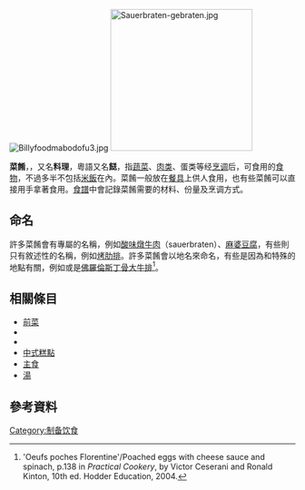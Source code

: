{{Onesource|time=2019-03-25T17:30:18+00:00}}
[[Image:Billyfoodmabodofu3.jpg|thumb]]
[[File:Sauerbraten-gebraten.jpg|250px]]

'''菜餚'''，，又名'''料理'''，粵語又名'''餸'''，指[[蔬菜|蔬菜]]、[[肉类|肉类]]、蛋类等经[[烹调|烹调]]后，可食用的[[食物|食物]]，不過多半不包括[[米飯|米飯]]在內。菜餚一般放在[[餐具|餐具]]上供人食用，也有些菜餚可以直接用手拿著食用。[[食譜|食譜]]中會記錄菜餚需要的材料、份量及烹调方式。

==命名==
許多菜餚會有專屬的名稱，例如[[酸味燉牛肉|酸味燉牛肉]]（sauerbraten）、[[麻婆豆腐|麻婆豆腐]]，有些則只有敘述性的名稱，例如[[烤肋排|烤肋排]]。許多菜餚會以地名來命名，有些是因為和特殊的地點有關，例如{{le|波士頓焗豆|Boston baked beans}}或是[[佛羅倫斯丁骨大牛排|佛羅倫斯丁骨大牛排]]<ref>'Oeufs poches Florentine'/Poached eggs with cheese sauce and spinach, p.138 in ''Practical Cookery'', by Victor Ceserani and Ronald Kinton, 10th ed. Hodder Education, 2004.</ref>。

==相關條目==
{{portal|饮食}}
* [[前菜|前菜]]
* {{le|擺盤|Food presentation}}
* {{le|刀工|Garnish (food)}}
* [[中式糕點|中式糕點]]
* [[主食|主食]]
* [[湯|湯]]

==參考資料==
{{reflist}}

{{生活小作品}}
[[Category:制备饮食|Category:制备饮食]]